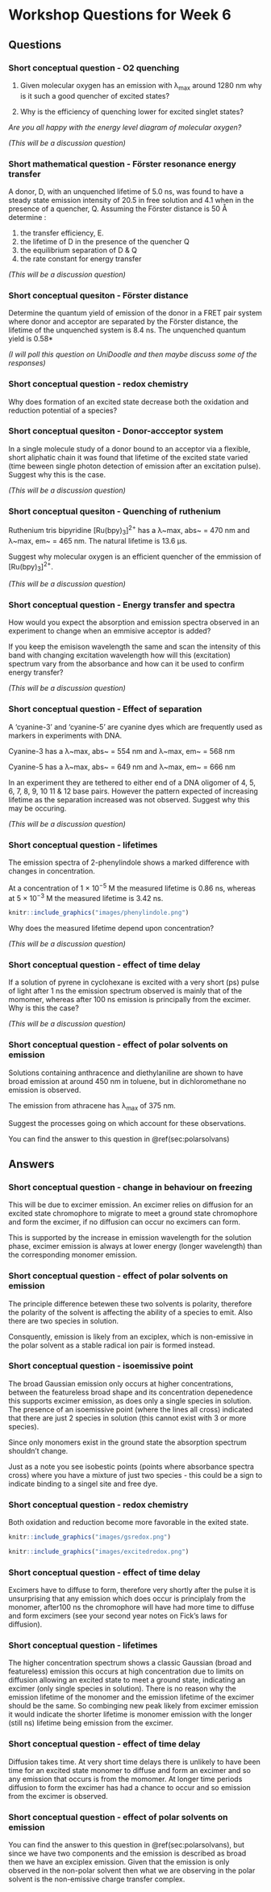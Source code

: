 # Workshop Questions for Week 6 {#ch:Workshop5}

## Questions

### Short conceptual question - O2 quenching {#sec:O2quench_question}

1. Given molecular oxygen has an emission with λ~max~ around 1280 nm why is it such a good quencher of excited states?

1. Why is the efficiency of quenching lower for excited singlet states?

*Are you all happy with the energy level diagram of molecular oxygen?*

*(This will be a discussion question)*

### Short mathematical question - Förster resonance energy transfer {#sec:FRET}

A donor, D, with an unquenched lifetime of 5.0 ns, was found to have a steady state emission intensity of 20.5 in free solution and 4.1 when in the presence of a quencher, Q. Assuming the Förster distance is 50 Å determine :

1. the transfer efficiency, E.
1. the lifetime of D in the presence of the quencher Q
1. the equilibrium separation of D & Q
1. the rate constant for energy transfer

*(This will be a discussion question)*

### Short conceptual quesiton - Förster distance {#sec:FRETdist}

Determine the quantum yield of emission of the donor in a FRET pair system where donor and acceptor are separated by the Förster distance, the lifetime of the unquenched system is 8.4 ns. The unquenched quantum yield is 0.58*


*(I will poll this question on UniDoodle and then maybe discuss some of the responses)*

### Short conceptual question - redox chemistry

Why does formation of an excited state decrease both the oxidation and reduction potential of a species?

### Short conceptual quesiton - Donor-accceptor system {#sec:donoracceptor}

In a single molecule study of a donor bound to an acceptor via a flexible, short aliphatic chain it was found that lifetime of the excited state varied (time beween single photon detection of emission after an excitation pulse). Suggest why this is the case.

*(This will be a discussion question)*

### Short conceptual quesiton - Quenching of ruthenium {#sec:ruquench}

Ruthenium tris bipyridine [Ru(bpy)~3~]^2+^ has a  λ~max, abs~ = 470 nm and λ~max, em~ = 465 nm. The natural lifetime is 13.6 µs.

Suggest why molecular oxygen is an efficient quencher of the emmission of [Ru(bpy)~3~]^2+^.

*(This will be a discussion question)*

### Short conceptual question - Energy transfer and spectra {#sec:spectra}

How would you expect the absorption and emission spectra observed in an experiment to change when an emmisive acceptor is added?

If you keep the emisison wavelength the same and scan the intensity of this band with changing excitation wavelength how will this (excitation) spectrum vary from the absorbance and how can it be used to confirm energy transfer?

*(This will be a discussion question)*

### Short conceptual question - Effect of separation {#sec:FRETDNA}

A 'cyanine-3' and 'cyanine-5' are cyanine dyes which are frequently used as markers in experiments with DNA. 

Cyanine-3 has a λ~max, abs~ = 554 nm and λ~max, em~ = 568 nm

Cyanine-5 has a λ~max, abs~ = 649 nm and λ~max, em~ = 666 nm

In an experiment they are tethered to either end of a DNA oligomer of 4, 5, 6, 7, 8, 9, 10 11 & 12 base pairs. However the pattern expected of increasing lifetime as the separation increased was not observed. Suggest why this may be occuring.

*(This will be a discussion question)*

### Short conceptual question - lifetimes

The emission spectra of 2-phenylindole shows a marked difference with changes in concentration. 

At a concentration of 1 × 10^−5^ M the measured lifetime is 0.86 ns, whereas at 5 × 10^−3^ M the measured lifetime is 3.42 ns.


```r
knitr::include_graphics("images/phenylindole.png")
```

Why does the measured lifetime depend upon concentration?

*(This will be a discussion question)*

### Short conceptual question - effect of time delay

If a solution of pyrene in cyclohexane is excited with a very short (ps) pulse of light after 1 ns the emission spectrum observed is mainly that of the momomer, whereas after 100 ns emission is principally from the excimer. Why is this the case?

*(This will be a discussion question)*


### Short conceptual question - effect of polar solvents on emission {#sec:polarsolv}

Solutions containing anthracence and diethylaniline are shown to have broad emission at around 450 nm in toluene, but in dichloromethane no emission is observed.

The emission from athracene has λ~max~ of 375 nm.

Suggest the processes going on which account for these observations.

You can find the answer to this question in \@ref(sec:polarsolvans)

## Answers

### Short conceptual question - change in behaviour on freezing

This will be due to excimer emission. An excimer relies on diffusion for an excited state chromophore to migrate to meet a ground state chromophore and form the excimer, if no diffusion can occur no excimers can form.

This is supported by the increase in emission wavelength for the solution phase, excimer emission is always at lower energy (longer wavelength) than the corresponding monomer emission.

### Short conceptual question - effect of polar solvents on emission

The principle difference betewen these two solvents is polarity, therefore the polarity of the solvent is affecting the ability of a species to emit. Also there are two species in solution.

Consquently, emission is likely from an exciplex, which is non-emissive in the polar solvent as a stable radical ion pair is formed instead.

### Short conceptual question - isoemissive point  

The  broad Gaussian emission only occurs at higher concentrations, between the featureless broad shape and its concentration depenedence this supports excimer emission, as does only a single species in solution. The presence of an isoemissive point (where the lines all cross) indicated that there are just 2 species in solution (this cannot exist with 3 or more species).

Since only monomers exist in the ground state the absorption spectrum shouldn't change.

Just as a note you see isobestic points (points where absorbance spectra cross) where you have a mixture of just two species - this could be a sign to indicate binding to a singel site and free dye.

### Short conceptual question - redox chemistry

Both oxidation and reduction become more favorable in the exited state.

```r
knitr::include_graphics("images/gsredox.png")
```

```r
knitr::include_graphics("images/excitedredox.png")
```

### Short conceptual question - effect of time delay


Excimers have to diffuse to form, therefore very shortly after the pulse it is unsurprising that any emission which does occur is principlaly from the monomer, after100 ns the chromophore will have had more time to diffuse and form excimers (see your second year notes on Fick's laws for diffusion).

### Short conceptual question - lifetimes


The higher concentration spectrum shows a classic Gaussian (broad and featureless) emission this occurs at high concentration due to limits on diffusion allowing an excited state to meet a ground state, indicating an excimer (only single species in solution). There is no reason why the emission lifetime of the monomer and the emission lifetime of the excimer should be the same. So combinging new peak likely from excimer emission it would indicate the shorter lifetime is monomer emission with the longer (still ns) lifetime being emission from the excimer.


### Short conceptual question - effect of time delay


Diffusion takes time. At very short time delays there is unlikely to have been time for an excited state monomer to diffuse and form an excimer and so any emission that occurs is from the momomer. At longer time periods diffusion to form the excimer has had a chance to occur and so emission from the excimer is observed.


### Short conceptual question - effect of polar solvents on emission {#sec:polarsolv}

You can find the answer to this question in \@ref(sec:polarsolvans), but since we have two components and the emission is described as broad then we have an exciplex emission. Given that the emission is only observed in the non-polar solvent then what we are observing in the polar solvent is the non-emissive charge transfer complex.
